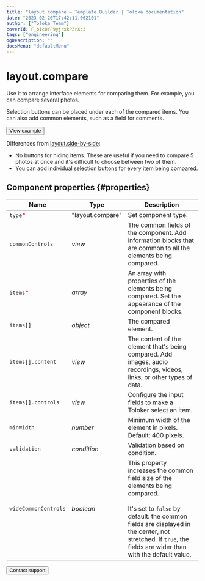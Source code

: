 ```yaml
---
title: "layout.compare — Template Builder | Toloka documentation"
date: "2023-02-20T17:42:11.062101"
author: ["Toloka Team"]
coverId: F_bIcOYF9yjrxkPZrXc3
tags: ["engineering"]
ogDescription: ""
docsMenu: "defaultMenu"
---
```



# layout.compare

Use it to arrange interface elements for comparing them. For example, you can compare several photos.

Selection buttons can be placed under each of the compared items. You can also add common elements, such as a field for comments.

<Button themeColor="light" view="default" size="l" type="link" url="https://ya.cc/t/MwYMw5-q3x7Lrs">View example</Button>

Differences from [layout.side-by-side](/docs/template-builder/reference/layout.side-by-side):

- No buttons for hiding items. These are useful if you need to compare 5 photos at once and it's difficult to choose between two of them.
- You can add individual selection buttons for every item being compared.

## Component properties {#properties}

**Name** | **Type** | **Description**
----- | ----- | -----
`type`<span style="color: red">\*</span> | "layout.compare" | Set component type.
`commonControls` | _view_ | The common fields of the component. Add information blocks that are common to all the elements being compared.
`items`<span style="color: red">\*</span> | _array_ | An array with properties of the elements being compared. Set the appearance of the component blocks.
`items[]` | _object_ | The compared element.
`items[].content` | _view_ | The content of the element that's being compared. Add images, audio recordings, videos, links, or other types of data.
`items[].controls` | _view_ | Configure the input fields to make a Toloker select an item.
`minWidth` | _number_ | Minimum width of the element in pixels. Default: 400 pixels.
`validation` | _condition_ | Validation based on condition.
`wideCommonControls` | _boolean_ | This property increases the common field size of the elements being compared.<br/><br/>It's set to `false` by default: the common fields are displayed in the center, not stretched. If `true`, the fields are wider than with the default value.

<Button themeColor="light" view="default" size="l" type="link" url="/docs/guide/troubleshooting/support?form-source=template-builder-reference-layout-compare">Contact support</Button>
